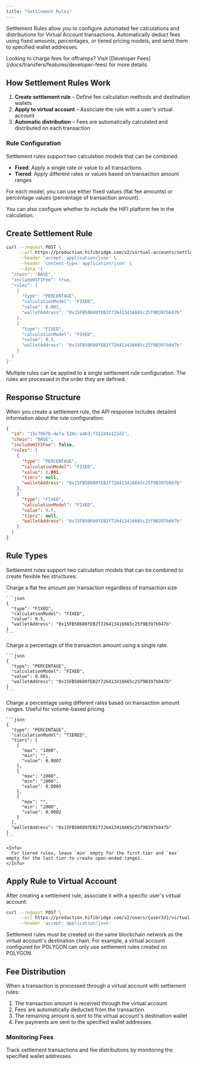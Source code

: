 ```yaml
---
title: "Settlement Rules"
---
```


Settlement Rules allow you to configure automated fee calculations and distributions for Virtual Account transactions. Automatically deduct fees using fixed amounts, percentages, or tiered pricing models, and send them to specified wallet addresses.

<Info>
  Looking to charge fees for offramps? Visit [Developer Fees](/docs/transfers/features/developer-fees) for more details.
</Info>

## How Settlement Rules Work

1. **Create settlement rule** – Define fee calculation methods and destination wallets
2. **Apply to virtual account** – Associate the rule with a user's virtual account
3. **Automatic distribution** – Fees are automatically calculated and distributed on each transaction

### Rule Configuration

Settlement rules support two calculation models that can be combined:

- **Fixed**: Apply a single rate or value to all transactions
- **Tiered**: Apply different rates or values based on transaction amount ranges

For each model, you can use either fixed values (flat fee amounts) or percentage values (percentage of transaction amount).

You can also configure whether to include the HIFI platform fee in the calculation.

## Create Settlement Rule

```bash
curl --request POST \
     --url https://production.hifibridge.com/v2/virtual-accounts/settlement-rules \
     --header 'accept: application/json' \
     --header 'content-type: application/json' \
     --data '{
  "chain": "BASE",
  "includeHIFIFee": true,
  "rules": [
    {
      "type": "PERCENTAGE",
      "calculationModel": "FIXED",
      "value": 0.001,
      "walletAddress": "0x15FB50680fEB2f726413416665c25f9B397b047b"
    },
    {
      "type": "FIXED",
      "calculationModel": "FIXED",
      "value": 0.5,
      "walletAddress": "0x15FB50680fEB2f726413416665c25f9B397b047b"
    }
  ]
}'
```

<Info>
  Multiple rules can be applied to a single settlement rule configuration. The rules are processed in the order they are defined.
</Info>

## Response Structure

When you create a settlement rule, the API response includes detailed information about the rule configuration:

```json
{
  "id": "15c786fb-de7a-520c-a4b3-f312d4a122d2",
  "chain": "BASE",
  "includeHIFIFee": false,
  "rules": [
    {
      "type": "PERCENTAGE",
      "calculationModel": "FIXED",
      "value": 0.001,
      "tiers": null,
      "walletAddress": "0x15FB50680fEB2f726413416665c25f9B397b047b"
    },
    {
      "type": "FIXED",
      "calculationModel": "FIXED",
      "value": 0.5,
      "tiers": null,
      "walletAddress": "0x15FB50680fEB2f726413416665c25f9B397b047b"
    }
  ]
}
```

## Rule Types

Settlement rules support two calculation models that can be combined to create flexible fee structures:

<AccordionGroup>
  <Accordion title="Fixed Calculation with Fixed Value">
    Charge a flat fee amount per transaction regardless of transaction size.

    ```json
    {
      "type": "FIXED",
      "calculationModel": "FIXED",
      "value": 0.5,
      "walletAddress": "0x15FB50680fEB2f726413416665c25f9B397b047b"
    }
    ```
  </Accordion>
  <Accordion title="Fixed Calculation with Percentage">
    Charge a percentage of the transaction amount using a single rate.

    ```json
    {
      "type": "PERCENTAGE",
      "calculationModel": "FIXED",
      "value": 0.001,
      "walletAddress": "0x15FB50680fEB2f726413416665c25f9B397b047b"
    }
    ```
  </Accordion>
  <Accordion title="Tiered Calculation with Percentage">
    Charge a percentage using different rates based on transaction amount ranges. Useful for volume-based pricing.

    ```json
    {
      "type": "PERCENTAGE",
      "calculationModel": "TIERED",
      "tiers": [
        {
          "max": "1000",
          "min": "",
          "value": 0.0007
        },
        {
          "max": "2000",
          "min": "1000",
          "value": 0.0005
        },
        {
          "max": "",
          "min": "2000",
          "value": 0.0002
        }
      ],
      "walletAddress": "0x15FB50680fEB2f726413416665c25f9B397b047b"
    }
    ```

    <Info>
      For tiered rules, leave `min` empty for the first tier and `max` empty for the last tier to create open-ended ranges.
    </Info>
  </Accordion>
</AccordionGroup>

## Apply Rule to Virtual Account

After creating a settlement rule, associate it with a specific user's virtual account:

```bash
curl --request POST \
     --url https://production.hifibridge.com/v2/users/{userId}/virtual-accounts/{accountId}/settlement-rules/{ruleId} \
     --header 'accept: application/json'
```

<Warning>
  Settlement rules must be created on the same blockchain network as the virtual account's destination chain. For example, a virtual account configured for POLYGON can only use settlement rules created on POLYGON.
</Warning>

## Fee Distribution

When a transaction is processed through a virtual account with settlement rules:

1. The transaction amount is received through the virtual account
3. Fees are automatically deducted from the transaction
4. The remaining amount is sent to the virtual account's destination wallet
5. Fee payments are sent to the specified wallet addresses

### Monitoring Fees

Track settlement transactions and fee distributions by monitoring the specified wallet addresses.